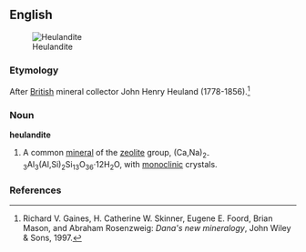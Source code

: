 ==English==
[[Image:Heulandyt3, Fanwood, New Jersey, USA.jpg|thumb|Heulandite]]

===Etymology===
After [[British]] mineral collector John Henry Heuland (1778-1856).<ref>Richard V. Gaines, H. Catherine W. Skinner, Eugene E. Foord, Brian Mason, and Abraham Rosenzweig: ''Dana's new mineralogy'', John Wiley & Sons, 1997.</ref>

===Noun===
'''heulandite'''

#{{mineralogy}} A common [[mineral]] of the [[zeolite]] group, (Ca,Na)<sub>2-3</sub>Al<sub>3</sub>(Al,Si)<sub>2</sub>Si<sub>13</sub>O<sub>36</sub>·12H<sub>2</sub>O, with [[monoclinic]] crystals.

===References===
<references/>